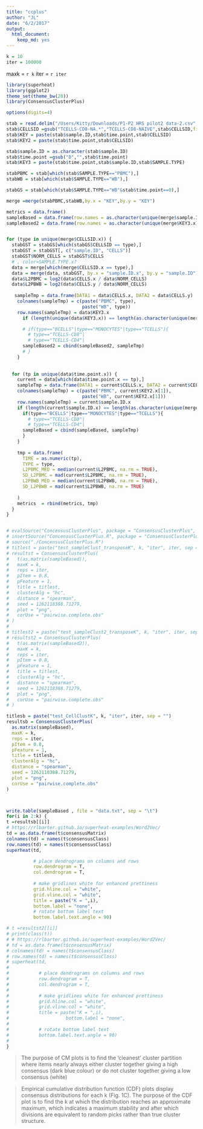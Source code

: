 ```yaml
---
title: "ccplus"
author: "JL"
date: "6/2/2017"
output: 
  html_document: 
    keep_md: yes
---
```


```r
k = 10
iter = 100000

```
maxk = `r k`
iter = `r iter`

```r

library(superheat)
library(ggplot2)
theme_set(theme_bw(20))
library(ConsensusClusterPlus)

options(digits=4)

stab = read.delim("/Users/Kitty/Downloads/P1-P2 HRS pilot2 data-2.csv",stringsAsFactors = FALSE,sep = ",") 
stab$CELLSID =gsub("TCELLS-CD8-NA.*","TCELLS-CD8-NAIVE",stab$CELLSID,fixed = FALSE)
stab$KEY = paste(stab$sample.ID,stab$time.point,stab$CELLSID)
stab$KEY2 = paste(stab$time.point,stab$CELLSID)

stab$sample.ID = as.character(stab$sample.ID)
stab$time.point =gsub("D","",stab$time.point)
stab$KEY3 = paste(stab$time.point,stab$sample.ID,stab$SAMPLE.TYPE)

stabPBMC = stab[which(stab$SAMPLE.TYPE=="PBMC"),]
stabWB = stab[which(stab$SAMPLE.TYPE=="WB"),]

stabGS = stab[which(stab$SAMPLE.TYPE=="WB"&stab$time.point==0),]

merge =merge(stabPBMC,stabWB,by.x = "KEY",by.y = "KEY")

metrics = data.frame()
sampleBased = data.frame(row.names = as.character(unique(merge$sample.ID.x)))
sampleBased2 = data.frame(row.names = as.character(unique(merge$KEY3.x)))


for (type in unique(merge$CELLSID.x)) {
  stabGST = stabGS[which(stabGS$CELLSID == type),]
  stabGST = stabGST[, c("sample.ID", "CELLS")]
  stabGST$NORM_CELLS = stabGST$CELLS
  # , color=SAMPLE.TYPE.x?
  data = merge[which(merge$CELLSID.x == type),]
  data = merge(data, stabGST, by.x = "sample.ID.x", by.y = "sample.ID")
  data$L2PBMC = log2(data$CELLS.x / data$NORM_CELLS)
  data$L2PBWB = log2(data$CELLS.y / data$NORM_CELLS)
  
   sampleTmp = data.frame(DATA1 = data$CELLS.x, DATA2 = data$CELLS.y)
    colnames(sampleTmp) = c(paste("PBMC", type),
                            paste("WB", type))
    row.names(sampleTmp) = data$KEY3.x
      if (length(unique(data$KEY3.x)) == length(as.character(unique(merge$KEY3.x)))) {

      # if(type=="BCELLS"|type=="MONOCYTES"|type=="TCELLS"){
        # type=="TCELLS-CD8"|
        # type=="TCELLS-CD4"|
      sampleBased2 = cbind(sampleBased2, sampleTmp)
      # }
    }
    
  
  for (tp in unique(data$time.point.x)) {
    current = data[which(data$time.point.x == tp),]
    sampleTmp = data.frame(DATA1 = current$CELLS.x, DATA2 = current$CELLS.y)
    colnames(sampleTmp) = c(paste("PBMC", current$KEY2.x[1]),
                            paste("WB", current$KEY2.x[1]))
    row.names(sampleTmp) = current$sample.ID.x
    if (length(current$sample.ID.x) == length(as.character(unique(merge$sample.ID.x)))) {
      if(type=="BCELLS"|type=="MONOCYTES"|type=="TCELLS"){
        # type=="TCELLS-CD8"|
        # type=="TCELLS-CD4"|
      sampleBased = cbind(sampleBased, sampleTmp)
      }
    }
    
    tmp = data.frame(
      TIME = as.numeric(tp),
      TYPE = type,
      L2PBMC_MED = median(current$L2PBMC, na.rm = TRUE),
      SD_L2PBMC = mad(current$L2PBMC, na.rm = TRUE),
      L2PBWB_MED = median(current$L2PBWB, na.rm = TRUE),
      SD_L2PBWB = mad(current$L2PBWB, na.rm = TRUE)
      
    )
    metrics  = rbind(metrics, tmp)
  }
}


# evalSource("ConcensusClusterPlus", package = "ConsensusClusterPlus", lock = TRUE, cache = FALSE)
# insertSource("ConcensusClusterPlus.R", package = "ConsensusClusterPlus" )
# source("./ConcensusClusterPlus.R")
# titlest = paste("test_sampleClust_transposeK", k, "iter", iter, sep = "")
# resultst = ConsensusClusterPlus(
#   t(as.matrix(sampleBased)),
#   maxK = k,
#   reps = iter,
#   pItem = 0.8,
#   pFeature = 1,
#   title = titlest,
#   clusterAlg = "hc",
#   distance = "spearman",
#   seed = 1262118388.71279,
#   plot = "png",
#   corUse = "pairwise.complete.obs"
# )
# 
# titlest2 = paste("test_sampleClust2_transposeK", k, "iter", iter, sep = "")
# resultst2 = ConsensusClusterPlus(
#   t(as.matrix(sampleBased2)),
#   maxK = k,
#   reps = iter,
#   pItem = 0.8,
#   pFeature = 1,
#   title = titlest,
#   clusterAlg = "hc",
#   distance = "spearman",
#   seed = 1262118388.71279,
#   plot = "png",
#   corUse = "pairwise.complete.obs"
# )

titlesb = paste("test_CellClustK", k, "iter", iter, sep = "")
resultsb = ConsensusClusterPlus(
  as.matrix(sampleBased),
  maxK = k,
  reps = iter,
  pItem = 0.8,
  pFeature = 1,
  title = titlesb,
  clusterAlg = "hc",
  distance = "spearman",
  seed = 1262118388.71279,
  plot = "png",
  corUse = "pairwise.complete.obs"
)



write.table(sampleBased , file = "data.txt", sep = "\t")
for(i in 2:k) {
t =resultsb[[i]]
# https://rlbarter.github.io/superheat-examples/Word2Vec/
td = as.data.frame(t$consensusMatrix)
colnames(td) = names(t$consensusClass)
row.names(td) = names(t$consensusClass)
superheat(td, 

          # place dendrograms on columns and rows 
          row.dendrogram = T, 
          col.dendrogram = T,
          
          # make gridlines white for enhanced prettiness
          grid.hline.col = "white",
          grid.vline.col = "white",
          title = paste("K = ",i),
          bottom.label = "none",
          # rotate bottom label text
          bottom.label.text.angle = 90)

# t =resultst2[[i]]
# print(class(t))
# # https://rlbarter.github.io/superheat-examples/Word2Vec/
# td = as.data.frame(t$consensusMatrix)
# colnames(td) = names(t$consensusClass)
# row.names(td) = names(t$consensusClass)
# superheat(td,
# 
#           # place dendrograms on columns and rows
#           row.dendrogram = T,
#           col.dendrogram = T,
# 
#           # make gridlines white for enhanced prettiness
#           grid.hline.col = "white",
#           grid.vline.col = "white",
#           title = paste("K = ",i),
#                     bottom.label = "none",
# 
#           # rotate bottom label text
#           bottom.label.text.angle = 90)
#
}


```


>  The purpose of CM plots is to find the ‘cleanest’ cluster partition where items nearly always either cluster together giving a high consensus (dark blue colour) or do not cluster together giving a low consensus (white)

> Empirical cumulative distribution function (CDF) plots display consensus distributions for each k (Fig. 1C). The purpose of the CDF plot is to find the k at which the distribution reaches an approximate maximum, which indicates a maximum stability and after which divisions are equivalent to random picks rather than true cluster structure.


